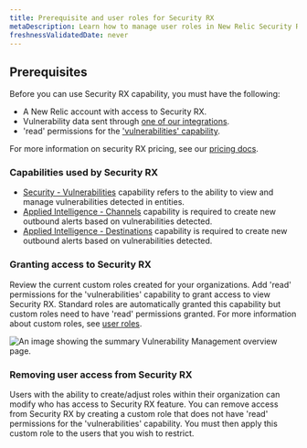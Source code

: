 ```yaml
---
title: Prerequisite and user roles for Security RX
metaDescription: Learn how to manage user roles in New Relic Security RX.
freshnessValidatedDate: never
---
```


## Prerequisites

Before you can use Security RX capability, you must have the following:

* A New Relic account with access to Security RX.
* Vulnerability data sent through [one of our integrations](/docs/vulnerability-management/integrations/overview).
* 'read' permissions for the ['vulnerabilities' capability](/docs/accounts/accounts-billing/new-relic-one-user-management/user-permissions/#security). 

 For more information on security RX pricing, see our [pricing docs](/docs/licenses/license-information/usage-plans/new-relic-one-usage-plan-descriptions/#list-price).


### Capabilities used by Security RX

* [Security - Vulnerabilities](/docs/accounts/accounts-billing/new-relic-one-user-management/user-permissions/#security) capability refers to the ability to view and manage vulnerabilities detected in entities.
* [Applied Intelligence - Channels](/docs/accounts/accounts-billing/new-relic-one-user-management/user-permissions/#applied-intelligence) capability is required to create new outbound alerts based on vulnerabilities detected.
* [Applied Intelligence - Destinations](/docs/accounts/accounts-billing/new-relic-one-user-management/user-permissions/#applied-intelligence) capability is required to create new outbound alerts based on vulnerabilities detected.


### Granting access to Security RX

Review the current custom roles created for your organizations. Add 'read' permissions for the 'vulnerabilities' capability to grant access to view Security RX. Standard roles are automatically granted this capability but custom roles need to have 'read' permissions granted.
For more information about custom roles, see [user roles](/docs/accounts/accounts-billing/new-relic-one-user-management/user-management-concepts/#roles).

<img
  title="Vulnerability Management overview"
  alt="An image showing the summary Vulnerability Management overview page."
  src="/images/vm_user_role.webp"
/>

### Removing user access from Security RX

Users with the ability to create/adjust roles within their organization can modify who has access to Security RX feature. You can remove access from Security RX by creating a custom role that does not have 'read' permissions for the 'vulnerabilities' capability. You must then apply this custom role to the users that you wish to restrict.

